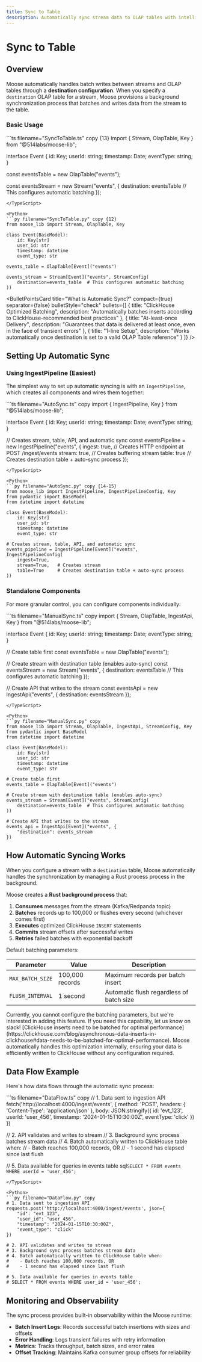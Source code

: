 ```yaml
---
title: Sync to Table
description: Automatically sync stream data to OLAP tables with intelligent batching
---
```



# Sync to Table

<LanguageSwitcher />

## Overview

Moose automatically handles batch writes between streams and OLAP tables through a **destination configuration**. When you specify a `destination` OLAP table for a stream, Moose provisions a background synchronization process that batches and writes data from the stream to the table.

### Basic Usage

<TypeScript>
```ts filename="SyncToTable.ts" copy {13}
import { Stream, OlapTable, Key } from "@514labs/moose-lib";

interface Event {
  id: Key<string>;
  userId: string;
  timestamp: Date;
  eventType: string;
}

const eventsTable = new OlapTable<Event>("events");

const eventsStream = new Stream<Event>("events", {
  destination: eventsTable // This configures automatic batching
});

```
</TypeScript>

<Python>
```py filename="SyncToTable.py" copy {12}
from moose_lib import Stream, OlapTable, Key

class Event(BaseModel):
    id: Key[str]
    user_id: str
    timestamp: datetime
    event_type: str

events_table = OlapTable[Event]("events")

events_stream = Stream[Event]("events", StreamConfig(
    destination=events_table  # This configures automatic batching
))
```
</Python>

<BulletPointsCard
  title="What is Automatic Sync?"
  compact={true}
  separator={false}
  bulletStyle="check"
  bullets={[
    {
      title: "ClickHouse Optimized Batching",
      description: "Automatically batches inserts according to ClickHouse-recommended best practices"
    },
    {
      title: "At-least-once Delivery",
      description: "Guarantees that data is delivered at least once, even in the face of transient errors"
    },
    {
      title: "1-line Setup",
      description: "Works automatically once destination is set to a valid OLAP Table reference"
    }
  ]}
/>

## Setting Up Automatic Sync

### Using IngestPipeline (Easiest)

The simplest way to set up automatic syncing is with an `IngestPipeline`, which creates all components and wires them together:

<TypeScript>
```ts filename="AutoSync.ts" copy
import { IngestPipeline, Key } from "@514labs/moose-lib";

interface Event {
  id: Key<string>;
  userId: string;
  timestamp: Date;
  eventType: string;
}

// Creates stream, table, API, and automatic sync
const eventsPipeline = new IngestPipeline<Event>("events", {
  ingest: true,   // Creates HTTP endpoint at POST /ingest/events
  stream: true,   // Creates buffering stream
  table: true     // Creates destination table + auto-sync process
});
```
</TypeScript>

<Python>
```py filename="AutoSync.py" copy {14-15}
from moose_lib import IngestPipeline, IngestPipelineConfig, Key
from pydantic import BaseModel
from datetime import datetime

class Event(BaseModel):
    id: Key[str]
    user_id: str
    timestamp: datetime
    event_type: str

# Creates stream, table, API, and automatic sync
events_pipeline = IngestPipeline[Event]("events", IngestPipelineConfig(
    ingest=True,   
    stream=True,   # Creates stream  
    table=True     # Creates destination table + auto-sync process
))
```
</Python>

### Standalone Components

For more granular control, you can configure components individually:

<TypeScript>
```ts filename="ManualSync.ts" copy
import { Stream, OlapTable, IngestApi, Key } from "@514labs/moose-lib";

interface Event {
  id: Key<string>;
  userId: string;
  timestamp: Date;
  eventType: string;
}

// Create table first
const eventsTable = new OlapTable<Event>("events");

// Create stream with destination table (enables auto-sync)
const eventsStream = new Stream<Event>("events", {
  destination: eventsTable  // This configures automatic batching
});

// Create API that writes to the stream
const eventsApi = new IngestApi<Event>("events", {
  destination: eventsStream
});
```
</TypeScript>

<Python>
```py filename="ManualSync.py" copy
from moose_lib import Stream, OlapTable, IngestApi, StreamConfig, Key
from pydantic import BaseModel
from datetime import datetime

class Event(BaseModel):
    id: Key[str]
    user_id: str
    timestamp: datetime
    event_type: str

# Create table first
events_table = OlapTable[Event]("events")

# Create stream with destination table (enables auto-sync)
events_stream = Stream[Event]("events", StreamConfig(
    destination=events_table  # This configures automatic batching
))

# Create API that writes to the stream
events_api = IngestApi[Event]("events", {
    "destination": events_stream
})
```
</Python>

## How Automatic Syncing Works

When you configure a stream with a `destination` table, Moose automatically handles the synchronization by managing a Rust process process in the background.

<ToggleBlock openText="Show Internal Implementation Details" closeText="Hide Internal Implementation Details" defaultOpen={false}>

Moose creates a **Rust background process** that:

1. **Consumes** messages from the stream (Kafka/Redpanda topic)
2. **Batches** records up to 100,000 or flushes every second (whichever comes first)
3. **Executes** optimized ClickHouse `INSERT` statements  
4. **Commits** stream offsets after successful writes
5. **Retries** failed batches with exponential backoff

Default batching parameters:

| Parameter | Value | Description |
|-----------|-------|-------------|
| `MAX_BATCH_SIZE` | 100,000 records | Maximum records per batch insert |
| `FLUSH_INTERVAL` | 1 second | Automatic flush regardless of batch size |

<Callout type="info" title="Paramters are not configurable" href={PathConfig.slack.path} ctaLabel="Join Slack">
Currently, you cannot configure the batching parameters, but we're interested in adding this feature. If you need this capability, let us know on slack!
</Callout>

</ToggleBlock>

<Callout type="info" title="ClickHouse Requires Batched Inserts">
[ClickHouse inserts need to be batched for optimal performance](https://clickhouse.com/blog/asynchronous-data-inserts-in-clickhouse#data-needs-to-be-batched-for-optimal-performance). Moose automatically handles this optimization internally, ensuring your data is efficiently written to ClickHouse without any configuration required.
</Callout>

## Data Flow Example

Here's how data flows through the automatic sync process:

<TypeScript>
```ts filename="DataFlow.ts" copy
// 1. Data sent to ingestion API
fetch('http://localhost:4000/ingest/events', {
  method: 'POST',
  headers: {
    'Content-Type': 'application/json'
  },
  body: JSON.stringify({
    id: 'evt_123',
    userId: 'user_456',
    timestamp: '2024-01-15T10:30:00Z',
    eventType: 'click'
  })
})

// 2. API validates and writes to stream
// 3. Background sync process batches stream data
// 4. Batch automatically written to ClickHouse table when:
//    - Batch reaches 100,000 records, OR
//    - 1 second has elapsed since last flush

// 5. Data available for queries in events table
sql`SELECT * FROM events WHERE userId = 'user_456';`
```
</TypeScript>

<Python>
```py filename="DataFlow.py" copy
# 1. Data sent to ingestion API  
requests.post('http://localhost:4000/ingest/events', json={
    "id": "evt_123",
    "user_id": "user_456",
    "timestamp": "2024-01-15T10:30:00Z", 
    "event_type": "click"
})

# 2. API validates and writes to stream
# 3. Background sync process batches stream data
# 4. Batch automatically written to ClickHouse table when:
#    - Batch reaches 100,000 records, OR
#    - 1 second has elapsed since last flush

# 5. Data available for queries in events table
# SELECT * FROM events WHERE user_id = 'user_456';
```
</Python>


## Monitoring and Observability
The sync process provides built-in observability within the Moose runtime:

- **Batch Insert Logs**: Records successful batch insertions with sizes and offsets
- **Error Handling**: Logs transient failures with retry information
- **Metrics**: Tracks throughput, batch sizes, and error rates
- **Offset Tracking**: Maintains Kafka consumer group offsets for reliability